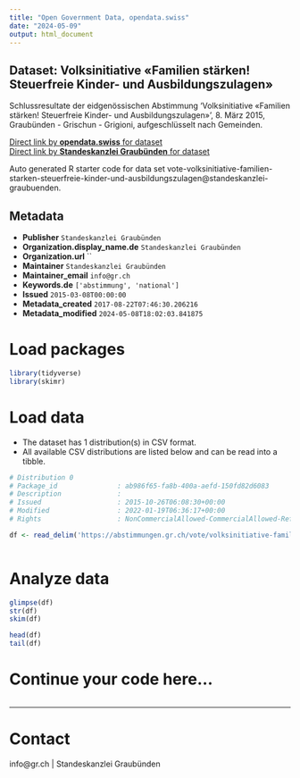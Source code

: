 ```yaml
---
title: "Open Government Data, opendata.swiss"
date: "2024-05-09"
output: html_document
---
```


## Dataset: Volksinitiative «Familien stärken! Steuerfreie Kinder- und Ausbildungszulagen»

Schlussresultate der eidgenössischen Abstimmung 'Volksinitiative «Familien stärken! Steuerfreie Kinder- und Ausbildungszulagen»', 8. März 2015, Graubünden - Grischun - Grigioni, aufgeschlüsselt nach Gemeinden.

[Direct link by **opendata.swiss** for dataset](https://opendata.swiss/de/dataset/volksinitiative-familien-starken-steuerfreie-kinder-und-ausbildungszulagen)<br>
[Direct link by **Standeskanzlei Graubünden** for dataset](https://abstimmungen.gr.ch/vote/volksinitiative-familien-starken-steuerfreie-kinder-und-ausbildungszulagen/data)

Auto generated R starter code for data set vote-volksinitiative-familien-starken-steuerfreie-kinder-und-ausbildungszulagen@standeskanzlei-graubuenden.

## Metadata

- **Publisher** `Standeskanzlei Graubünden`
- **Organization.display_name.de** `Standeskanzlei Graubünden`
- **Organization.url** ``
- **Maintainer** `Standeskanzlei Graubünden`
- **Maintainer_email** `info@gr.ch`
- **Keywords.de** `['abstimmung', 'national']`
- **Issued** `2015-03-08T00:00:00`
- **Metadata_created** `2017-08-22T07:46:30.206216`
- **Metadata_modified** `2024-05-08T18:02:03.841875`


# Load packages

```r

library(tidyverse)
library(skimr)

```

# Load data

-   The dataset has 1 distribution(s) in CSV format.
-   All available CSV distributions are listed below and can be read into a tibble.

```r

# Distribution 0
# Package_id               : ab986f65-fa8b-400a-aefd-150fd82d6083
# Description              : 
# Issued                   : 2015-10-26T06:08:30+00:00
# Modified                 : 2022-01-19T06:36:17+00:00
# Rights                   : NonCommercialAllowed-CommercialAllowed-ReferenceRequired

df <- read_delim('https://abstimmungen.gr.ch/vote/volksinitiative-familien-starken-steuerfreie-kinder-und-ausbildungszulagen/data-csv')



```

# Analyze data

```r

glimpse(df)
str(df)
skim(df)

head(df)
tail(df)

```

# Continue your code here...

```r

```

------------------------------------------------------------------------

# Contact

info@gr.ch | Standeskanzlei Graubünden
